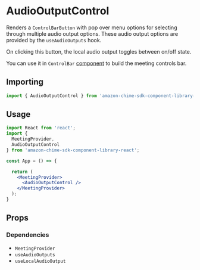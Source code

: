 
<Meta title="SDK Components/MeetingControls/AudioOutputControl" />

# AudioOutputControl
Renders a `ControlBarButton` with pop over menu options for selecting through multiple audio output options.
These audio output options are provided by the `useAudioOutputs` hook. 

On clicking this button, the local audio output toggles between on/off state.

You can use it in `ControlBar` [component](/?path=/docs/ui-components-controlbar--control-bar) to build the meeting controls bar.

## Importing
```javascript
import { AudioOutputControl } from 'amazon-chime-sdk-component-library-react';
```

## Usage

```jsx
import React from 'react';
import { 
  MeetingProvider,
  AudioOutputControl
} from 'amazon-chime-sdk-component-library-react';

const App = () => {

  return (
    <MeetingProvider>
      <AudioOutputControl />
    </MeetingProvider>
  );
}

```

## Props
<Props of={AudioOutputControl} />

### Dependencies

- `MeetingProvider`
- `useAudioOutputs`
- `useLocalAudioOutput`

